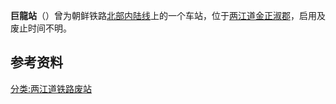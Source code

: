 {{朝鮮半島車站資訊
|公司色 = black
|文字色 = 
|站名 = 巨龍站
|圖片 = 
|pxl = 
|圖片說明 =
|前一站 = [[自西站|自西]]
|前一站距離 = 
|後一站距離 = 
|後一站 = [[水遮站|水遮]]
|諺文 = 거룡역
|朝鮮漢字 = 巨龍驛
|文觀部式 = Georyong yeok
|馬-賴式 = Kŏryong yŏk
|副站名 = 
|車站編號 = 
|停站路線數 = 
|所屬公司 = [[朝鲜民主主义人民共和国铁道省|朝鲜民主主义人民共和国铁道省]]
|所屬路線 = [[北部内陆线|北部内陆线]]
|距離 = 
|起點站 = [[满浦青年站|满浦青年]]
|所在地 =[[两江道|两江道]][[金正淑郡|金正淑郡]]
|車站構造 = 地面车站
|月台配置 = 
|啟用年月日 = 
|廢站年月日 = 
|上下車人次 = 
|統計年度 = 
|轉車 = 
|備註 = 
|全寬備註 = 
}}

'''巨龍站'''（{{kor|諺=거룡역|漢=巨龍驛|羅=Kŏryong yŏk|f=y}}）曾为朝鲜铁路[[北部内陆线|北部内陆线]]上的一个车站，位于[[两江道|两江道]][[金正淑郡|金正淑郡]]，启用及废止时间不明。

==参考资料==
{{reflist}}

{{北部内陆线}}

[[分类:两江道铁路废站|分类:两江道铁路废站]]